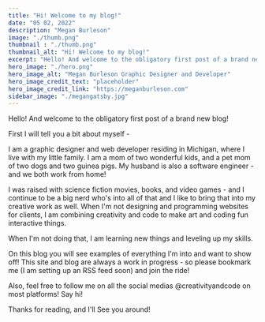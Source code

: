 ```yaml
---
title: "Hi! Welcome to my blog!"
date: "05 02, 2022"
description: "Megan Burleson"
image: "./thumb.png"
thumbnail : "./thumb.png"
thumbnail_alt: "Hi! Welcome to my blog!"
excerpt: "Hello! And welcome to the obligatory first post of a brand new blog! Let me introduce myself!"
hero_image: "./hero.png"
hero_image_alt: "Megan Burleson Graphic Designer and Developer"
hero_image_credit_text: "placeholder"
hero_image_credit_link: "https://meganburleson.com"
sidebar_image: "./megangatsby.jpg"
---
```


Hello! And welcome to the obligatory first post of a brand new blog!

First I will tell you a bit about myself -

I am a graphic designer and web developer residing in Michigan, where I live with my little family.
I am a mom of two wonderful kids, and a pet mom of two dogs and two guinea pigs. My husband is also a software engineer - and we both work from home!

I was raised with science fiction movies, books, and video games - and I continue to be a big nerd who's into all of that and I like to bring that into
my creative work as well. When I'm not designing and programming websites for clients, I am combining creativity and code to make art and coding fun interactive things. 

When I'm not doing that, I am learning new things and leveling up my skills.

On this blog you will see examples of everything I'm into and want to show off! This site and blog are always a work in progress - so please bookmark me (I am setting up an RSS feed soon) and join the ride!

Also, feel free to follow me on all the social medias @creativityandcode on most platforms! Say hi!

Thanks for reading, and I'll See you around!
